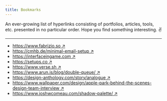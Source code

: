 ```yaml
---
title: Bookmarks
---
```


An ever-growing list of <mono>hyperlinks</mono> consisting of <serif>portfolios, articles, tools, etc.</serif> presented in no particular order. Hope you find something interesting. ✌️

---

- [https://www.fabrizio.so &#8599;](https://www.fabrizio.so)
- [https://cmhb.de/minimal-email-setup &#8599;](https://cmhb.de/minimal-email-setup)
- [https://interfaceingame.com &#8599;](https://interfaceingame.com)
- [https://setups.co &#8599;](https://setups.co)
- [https://www.verse.sh &#8599;](https://www.verse.sh)
- [https://www.arun.is/blog/double-queue/ &#8599;](https://www.arun.is/blog/double-queue/)
- [https://design-anthology.com/story/analogue &#8599;](https://design-anthology.com/story/analogue)
- [https://www.wallpaper.com/design/apple-park-behind-the-scenes-design-team-interview &#8599;](https://www.wallpaper.com/design/apple-park-behind-the-scenes-design-team-interview)
- [https://www.joshwcomeau.com/shadow-palette/ &#8599;](https://www.joshwcomeau.com/shadow-palette/)

